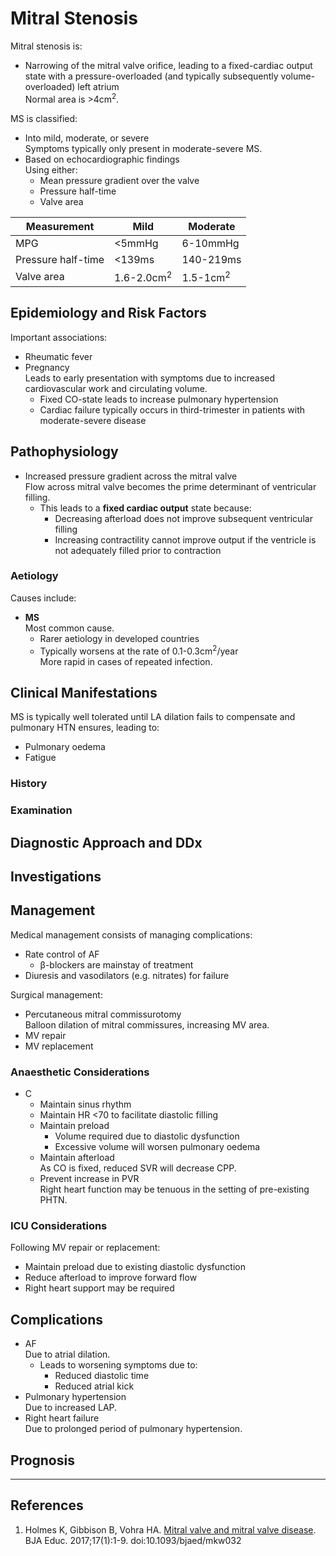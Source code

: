 # Mitral Stenosis


Mitral stenosis is:

* Narrowing of the mitral valve orifice, leading to a fixed-cardiac output state with a pressure-overloaded (and typically subsequently volume-overloaded) left atrium  
Normal area is >4cm^2^.


MS is classified:

* Into mild, moderate, or severe  
Symptoms typically only present in moderate-severe MS.
* Based on echocardiographic findings  
Using either:
	* Mean pressure gradient over the valve
	* Pressure half-time
	* Valve area

|Measurement|Mild|Moderate|Severe|
|--|--|--|
|MPG|<5mmHg|6-10mmHg|>10mmHg|
|Pressure half-time|<139ms|140-219ms|>220ms|
|Valve area|1.6-2.0cm^2^|1.5-1cm^2^|<1cm^2^|


## Epidemiology and Risk Factors

Important associations:

* Rheumatic fever
* Pregnancy  
Leads to early presentation with symptoms due to increased cardiovascular work and circulating volume.
	* Fixed CO-state leads to increase pulmonary hypertension
	* Cardiac failure typically occurs in third-trimester in patients with moderate-severe disease

## Pathophysiology

* Increased pressure gradient across the mitral valve  
Flow across mitral valve becomes the prime determinant of ventricular filling.
	* This leads to a **fixed cardiac output** state because:
		* Decreasing afterload does not improve subsequent ventricular filling
		* Increasing contractility cannot improve output if the ventricle is not adequately filled prior to contraction

### Aetiology

Causes include:

* **MS**  
Most common cause.
	* Rarer aetiology in developed countries
	* Typically worsens at the rate of 0.1-0.3cm^2^/year  
	More rapid in cases of repeated infection.


## Clinical Manifestations

MS is typically well tolerated until LA dilation fails to compensate and pulmonary HTN ensures, leading to:

* Pulmonary oedema
* Fatigue


### History

### Examination

## Diagnostic Approach and DDx

## Investigations

## Management

Medical management consists of managing complications:

* Rate control of AF
	* β-blockers are mainstay of treatment
* Diuresis and vasodilators (e.g. nitrates) for failure

Surgical management:

* Percutaneous mitral commissurotomy  
Balloon dilation of mitral commissures, increasing MV area.
* MV repair
* MV replacement

### Anaesthetic Considerations

* C
	* Maintain sinus rhythm
	* Maintain HR <70 to facilitate diastolic filling
	* Maintain preload
		* Volume required due to diastolic dysfunction
		* Excessive volume will worsen pulmonary oedema
	* Maintain afterload  
	As CO is fixed, reduced SVR will decrease CPP.
	* Prevent increase in PVR  
	Right heart function may be tenuous in the setting of pre-existing PHTN.

### ICU Considerations

Following MV repair or replacement:

* Maintain preload due to existing diastolic dysfunction
* Reduce afterload to improve forward flow
* Right heart support may be required

## Complications

* AF  
Due to atrial dilation.
	* Leads to worsening symptoms due to:
		* Reduced diastolic time
		* Reduced atrial kick
* Pulmonary hypertension  
Due to increased LAP.
* Right heart failure  
Due to prolonged period of pulmonary hypertension.


## Prognosis


---

## References

1. Holmes K, Gibbison B, Vohra HA. [Mitral valve and mitral valve disease](https://academic.oup.com/bjaed/article/17/1/1/2706111). BJA Educ. 2017;17(1):1-9. doi:10.1093/bjaed/mkw032